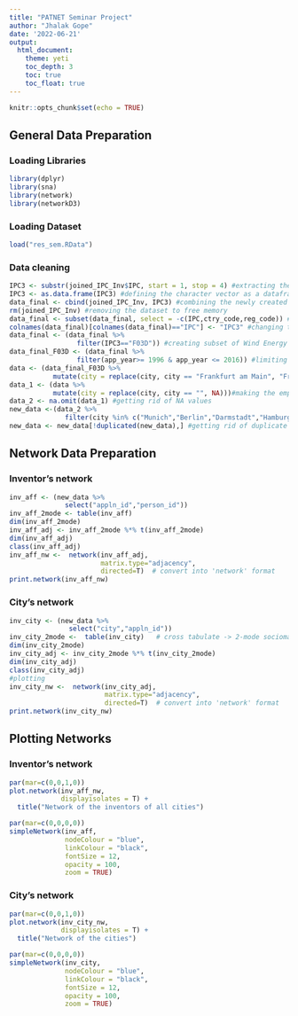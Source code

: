 ```yaml
---
title: "PATNET Seminar Project"
author: "Jhalak Gope"
date: '2022-06-21'
output:
  html_document:
    theme: yeti
    toc_depth: 3
    toc: true
    toc_float: true
---
```


```r
knitr::opts_chunk$set(echo = TRUE)
```
## General Data Preparation
### Loading Libraries
```r
library(dplyr)
library(sna)
library(network)
library(networkD3)
```

### Loading Dataset
```r
load("res_sem.RData")
```
### Data cleaning
```r
IPC3 <- substr(joined_IPC_Inv$IPC, start = 1, stop = 4) #extracting the IPC3 from the original sorted dataset
IPC3 <- as.data.frame(IPC3) #defining the character vector as a dataframe
data_final <- cbind(joined_IPC_Inv, IPC3) #combining the newly created IPC3 containing dataframe with the main dataframe
rm(joined_IPC_Inv) #removing the dataset to free memory
data_final <- subset(data_final, select = -c(IPC,ctry_code,reg_code)) # dropping columns
colnames(data_final)[colnames(data_final)=="IPC"] <- "IPC3" #changing the column name to IPC3head
data_final <- (data_final %>% 
                 filter(IPC3=="F03D")) #creating subset of Wind Energy Industry (F03D)
data_final_F03D <- (data_final %>% 
                 filter(app_year>= 1996 & app_year <= 2016)) #limiting years from 1996 to 2016
data <- (data_final_F03D %>% 
           mutate(city = replace(city, city == "Frankfurt am Main", "Frankfurt"))) #Cleaning the data, changing Frankfurt am Main to Frankfurt
data_1 <- (data %>%
           mutate(city = replace(city, city == "", NA)))#making the empty values NA
data_2 <- na.omit(data_1) #getting rid of NA values
new_data <-(data_2 %>% 
              filter(city %in% c("Munich","Berlin","Darmstadt","Hamburg","Stuttgart","Erlangen","Dresden","Frankfurt","Karlsruhe","Achen"))) #keeping only 10 cities
new_data <- new_data[!duplicated(new_data),] #getting rid of duplicate rows
```
## Network Data Preparation
### Inventor's network
```r
inv_aff <- (new_data %>% 
              select("appln_id","person_id"))
inv_aff_2mode <- table(inv_aff)
dim(inv_aff_2mode)
inv_aff_adj <- inv_aff_2mode %*% t(inv_aff_2mode)
dim(inv_aff_adj)
class(inv_aff_adj)
inv_aff_nw <-  network(inv_aff_adj,
                       matrix.type="adjacency",
                       directed=T)  # convert into 'network' format
print.network(inv_aff_nw)                                               # Basic information about the network
```
### City's network
```r
inv_city <- (new_data %>% 
               select("city","appln_id"))
inv_city_2mode <-  table(inv_city)   # cross tabulate -> 2-mode sociomatrix
dim(inv_city_2mode)
inv_city_adj <- inv_city_2mode %*% t(inv_city_2mode)
dim(inv_city_adj)
class(inv_city_adj)
#plotting
inv_city_nw <-  network(inv_city_adj,
                        matrix.type="adjacency",
                        directed=T)  # convert into 'network' format
print.network(inv_city_nw) 
```

## Plotting Networks
### Inventor's network
```r
par(mar=c(0,0,1,0))
plot.network(inv_aff_nw,
             displayisolates = T) + 
  title("Network of the inventors of all cities")

par(mar=c(0,0,0,0))
simpleNetwork(inv_aff,
              nodeColour = "blue",
              linkColour = "black",
              fontSize = 12,
              opacity = 100,
              zoom = TRUE)
```
### City's network
```r
par(mar=c(0,0,1,0))
plot.network(inv_city_nw, 
             displayisolates = T) +
  title("Network of the cities")

par(mar=c(0,0,0,0))
simpleNetwork(inv_city,
              nodeColour = "blue",
              linkColour = "black",
              fontSize = 12,
              opacity = 100,
              zoom = TRUE)
```

